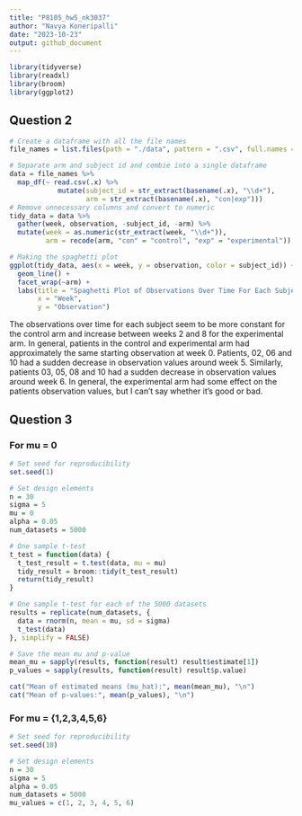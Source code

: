 ```yaml
---
title: "P8105_hw5_nk3037"
author: "Navya Koneripalli"
date: "2023-10-23"
output: github_document
---
```


```r
library(tidyverse)
library(readxl)
library(broom)
library(ggplot2)
```

## Question 2
```r
# Create a dataframe with all the file names
file_names = list.files(path = "./data", pattern = ".csv", full.names = TRUE)

# Separate arm and subject id and combie into a single dataframe
data = file_names %>%
  map_df(~ read.csv(.x) %>%
            mutate(subject_id = str_extract(basename(.x), "\\d+"),
                   arm = str_extract(basename(.x), "con|exp")))  
# Remove unnecessary columns and convert to numeric
tidy_data = data %>%
  gather(week, observation, -subject_id, -arm) %>%
  mutate(week = as.numeric(str_extract(week, "\\d+")),
         arm = recode(arm, "con" = "control", "exp" = "experimental"))

# Making the spaghetti plot
ggplot(tidy_data, aes(x = week, y = observation, color = subject_id)) +
  geom_line() +
  facet_wrap(~arm) +
  labs(title = "Spaghetti Plot of Observations Over Time For Each Subject",
       x = "Week",
       y = "Observation")
```

The observations over time for each subject seem to be more constant for the control arm and increase between weeks 2 and 8 for the experimental arm. In general, patients in the control and experimental arm had approximately the same starting observation at week 0. Patients, 02, 06 and 10 had a sudden decrease in observation values around week 5. Similarly, patients 03, 05, 08 and 10 had a sudden decrease in observation values around week 6. In general, the experimental arm had some effect on the patients observation values, but I can't say whether it's good or bad.

## Question 3
### For mu = 0
```r
# Set seed for reproducibility
set.seed(1)

# Set design elements
n = 30
sigma = 5
mu = 0
alpha = 0.05
num_datasets = 5000

# One sample t-test
t_test = function(data) {
  t_test_result = t.test(data, mu = mu)
  tidy_result = broom::tidy(t_test_result)
  return(tidy_result)
}

# One sample t-test for each of the 5000 datasets
results = replicate(num_datasets, {
  data = rnorm(n, mean = mu, sd = sigma)
  t_test(data)
}, simplify = FALSE)

# Save the mean mu and p-value
mean_mu = sapply(results, function(result) result$estimate[1])
p_values = sapply(results, function(result) result$p.value)

cat("Mean of estimated means (mu_hat):", mean(mean_mu), "\n")
cat("Mean of p-values:", mean(p_values), "\n")
```

### For mu = {1,2,3,4,5,6}
```r
# Set seed for reproducibility
set.seed(10)

# Set design elements
n = 30
sigma = 5
alpha = 0.05
num_datasets = 5000
mu_values = c(1, 2, 3, 4, 5, 6)
```

